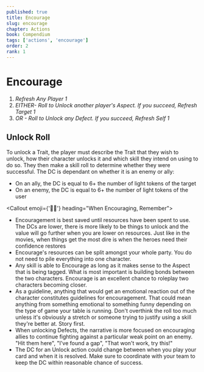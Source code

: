 ```yaml
---
published: true
title: Encourage
slug: encourage
chapter: Actions
book: Compendium
tags: ['actions', 'encourage']
order: 2
rank: 1
---
```



# Encourage

1. _Refresh Any Player 1_
1. _EITHER- Roll to Unlock another player's Aspect. If you succeed, Refresh Target 1_
1. _OR - Roll to Unlock any Defect. If you succeed, Refresh Self 1_

## Unlock Roll

To unlock a Trait, the player must describe the Trait that they wish to unlock, how their character unlocks it and which skill they intend on using to do so. They then make a skill roll to determine whether they were successful. The DC is dependant on whether it is an enemy or ally:

-   On an ally, the DC is equal to 6+ the number of light tokens of the target
-   On an enemy, the DC is equal to 6+ the number of light tokens of the user

<Callout emoji={'🤟🧠'} heading="When Encouraging, Remember">
    <ul>
        <li>
            Encouragement is best saved until resources have been spent to use.
            The DCs are lower, there is more likely to be things to unlock and
            the value will go further when you are lower on resources. Just like
            in the movies, when things get the most dire is when the heroes need
            their confidence restores
        </li>
        <li>
            Encourage's resources can be split amongst your whole party. You do
            not need to pile everything into one character.
        </li>
        <li>
            Any skill is able to Encourage as long as it makes sense to the
            Aspect that is being tagged. What is most important is building
            bonds between the two characters. Encourage is an excellent chance
            to roleplay two characters becoming closer.
        </li>
        <li>
            As a guideline, anything that would get an emotional reaction out of
            the character constitutes guidelines for encouragement. That could
            mean anything from something emotional to something funny depending
            on the type of game your table is running. Don't overthink the roll
            too much unless it's obviously a stretch or someone trying to
            justify using a skill they're better at. Story first.
        </li>
        <li>
            When unlocking Defects, the narrative is more focused on encouraging
            allies to continue fighting against a particular weak point on an
            enemy. "Hit them here", "I've found a gap", "That won't work, try
            this!"
        </li>
        <li>
            The DC for an Unlock action could change between when you play your
            card and when it is resolved. Make sure to coordinate with your team
            to keep the DC within reasonable chance of success.
        </li>
    </ul>
</Callout>
